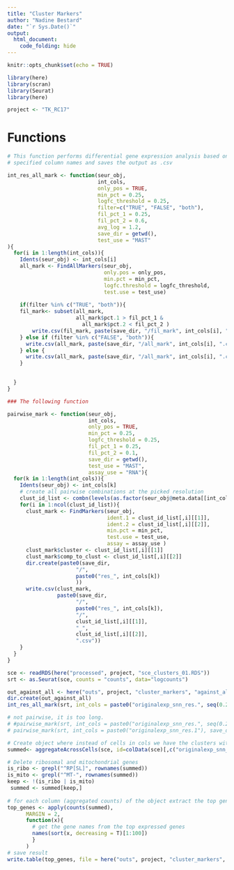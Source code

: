 ```yaml
---
title: "Cluster Markers"
author: "Nadine Bestard"
date: "`r Sys.Date()`"
output: 
  html_document:
    code_folding: hide
---
```


```r
knitr::opts_chunk$set(echo = TRUE)
```

```r
library(here)
library(scran)
library(Seurat)
library(here)
```

```r
project <- "TK_RC17"
```

# Functions

```r
# This function performs differential gene expression analysis based on all 
# specified column names and saves the output as .csv

int_res_all_mark <- function(seur_obj, 
                             int_cols,
                             only_pos = TRUE,
                             min_pct = 0.25,
                             logfc_threshold = 0.25,
                             filter=c("TRUE", "FALSE", "both"),
                             fil_pct_1 = 0.25,
                             fil_pct_2 = 0.6,
                             avg_log = 1.2,
                             save_dir = getwd(),
                             test_use = "MAST"
){
  for(i in 1:length(int_cols)){
    Idents(seur_obj) <- int_cols[i]
    all_mark <- FindAllMarkers(seur_obj, 
                               only.pos = only_pos, 
                               min.pct = min_pct, 
                               logfc.threshold = logfc_threshold,
                               test.use = test_use)
    
    if(filter %in% c("TRUE", "both")){
    fil_mark<- subset(all_mark, 
                      all_mark$pct.1 > fil_pct_1 & 
                        all_mark$pct.2 < fil_pct_2 )
        write.csv(fil_mark, paste(save_dir, "/fil_mark", int_cols[i], ".csv", sep = "" ))
    } else if (filter %in% c("FALSE", "both")){
      write.csv(all_mark, paste(save_dir, "/all_mark", int_cols[i], ".csv", sep = "" ))
    } else {
      write.csv(all_mark, paste(save_dir, "/all_mark", int_cols[i], ".csv", sep = "" ))
    }

    
  }
}

### The following function 

pairwise_mark <- function(seur_obj, 
                          int_cols,
                          only_pos = TRUE,
                          min_pct = 0.25,
                          logfc_threshold = 0.25,
                          fil_pct_1 = 0.25,
                          fil_pct_2 = 0.1,
                          save_dir = getwd(),
                          test_use = "MAST",
                          assay_use = "RNA"){
  for(k in 1:length(int_cols)){
    Idents(seur_obj) <- int_cols[k]
    # create all pairwise combinations at the picked resolution
    clust_id_list <- combn(levels(as.factor(seur_obj@meta.data[[int_cols]])),2)
    for(i in 1:ncol(clust_id_list)){
      clust_mark <- FindMarkers(seur_obj, 
                                ident.1 = clust_id_list[,i][[1]], 
                                ident.2 = clust_id_list[,i][[2]],
                                min.pct = min_pct, 
                                test.use = test_use,
                                assay = assay_use )
      clust_mark$cluster <- clust_id_list[,i][[1]]
      clust_mark$comp_to_clust <- clust_id_list[,i][[2]]
      dir.create(paste0(save_dir, 
                      "/", 
                      paste0("res_", int_cols[k])
                      ))
      write.csv(clust_mark, 
                paste0(save_dir, 
                      "/", 
                      paste0("res_", int_cols[k]),
                      "/",
                      clust_id_list[,i][[1]],
                      "_",
                      clust_id_list[,i][[2]],
                      ".csv"))
    }
  }
}


```

```r
sce <- readRDS(here("processed", project, "sce_clusters_01.RDS"))
srt <- as.Seurat(sce, counts = "counts", data="logcounts")
```

```r
out_against_all <- here("outs", project, "cluster_markers", "against_all")
dir.create(out_against_all)
int_res_all_mark(srt, int_cols = paste0("originalexp_snn_res.", seq(0.2, 1, 0.1)), save_dir = out_against_all, filter = "both")

# not pairwise, it is too long.
# #pairwise_mark(srt, int_cols = paste0("originalexp_snn_res.", seq(0.2, 1, 0.1)), save_dir = here("outs", project, "cluster_markers", "pairwise"))
# pairwise_mark(srt, int_cols = paste0("originalexp_snn_res.1"), save_dir = here("outs", project, "cluster_markers", "pairwise"), assay_use = "originalexp")
```

```r
# Create object where instead of cells in cols we have the clusters with counts aggregated
summed<- aggregateAcrossCells(sce, id=colData(sce)[,c("originalexp_snn_res.1")])

# Delete ribosomal and mitochondrial genes
is_ribo <- grepl("^RP[SL]", rownames(summed))
is_mito <- grepl("^MT-", rownames(summed))
keep <- !(is_ribo | is_mito)
 summed <- summed[keep,]
 
# for each column (aggregated counts) of the object extract the top genes
top_genes <- apply(counts(summed), 
      MARGIN = 2,
      function(x){
        # get the gene names from the top expressed genes
        names(sort(x, decreasing = T)[1:100])
        }
      )
# save result
write.table(top_genes, file = here("outs", project, "cluster_markers", "top_genes_no_mt_res1.tsv"), sep = "\t", quote = FALSE, col.names = TRUE, row.names = FALSE)
```

